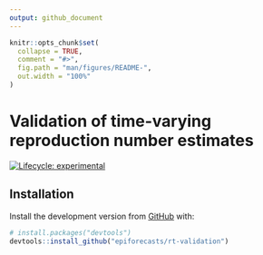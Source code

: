 ```yaml
---
output: github_document
---
```


```r
knitr::opts_chunk$set(
  collapse = TRUE,
  comment = "#>",
  fig.path = "man/figures/README-",
  out.width = "100%"
)
```

# Validation of time-varying reproduction number estimates

[![Lifecycle: experimental](https://img.shields.io/badge/lifecycle-experimental-orange.svg)](https://www.tidyverse.org/lifecycle/#experimental)

## Installation

Install the development version from [GitHub](https://github.com/) with:

``` r
# install.packages("devtools")
devtools::install_github("epiforecasts/rt-validation")
```
